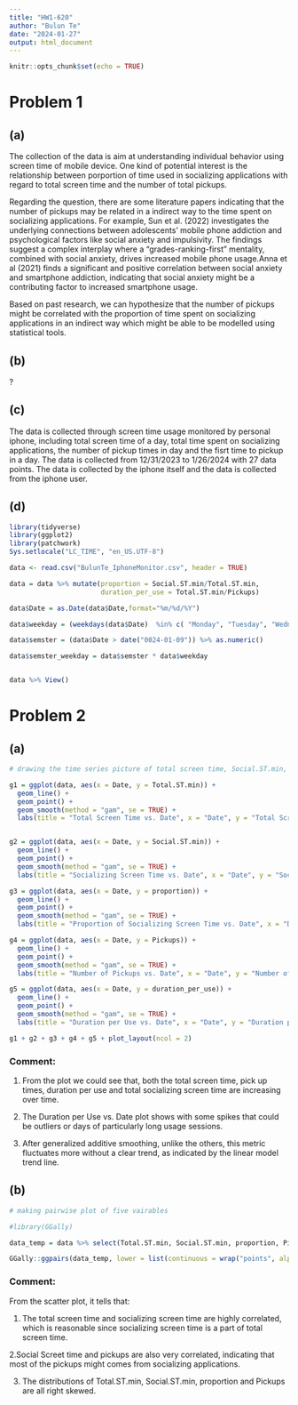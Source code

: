 ```yaml
---
title: "HW1-620"
author: "Bulun Te"
date: "2024-01-27"
output: html_document
---
```


```r
knitr::opts_chunk$set(echo = TRUE)
```

# Problem 1

## (a)

The collection of the data is aim at understanding individual behavior using screen time of mobile device. One kind of potential interest is the relationship between porportion of time used in socializing applications with regard to total screen time and the number of total pickups.

Regarding the question, there are some literature papers indicating that the number of pickups may be related in a indirect way to the time spent on socializing applications. 
For example, Sun et al. (2022) investigates the underlying connections between adolescents' mobile phone addiction and psychological factors like social anxiety and impulsivity. The findings suggest a complex interplay where a "grades-ranking-first" mentality, combined with social anxiety, drives increased mobile phone usage.Anna et al (2021) finds a significant and positive correlation between social anxiety and smartphone addiction, indicating that social anxiety might be a contributing factor to increased smartphone usage.

Based on past research, we can hypothesize that the number of pickups might be correlated with the proportion of time spent on socializing applications in an indirect way which might be able to be modelled using statistical tools.

## (b) 

?

## (c)

The data is collected through screen time usage monitored by personal iphone, including total screen time of a day, total time spent on socializing applications, the number of pickup times in day and the fisrt time to pickup in a day. The data is collected from 12/31/2023 to 1/26/2024 with 27 data points. The data is collected by the iphone itself and the data is collected from the iphone user. 

## (d)

```r

library(tidyverse)
library(ggplot2)
library(patchwork)
Sys.setlocale("LC_TIME", "en_US.UTF-8")

data <- read.csv("BulunTe_IphoneMonitor.csv", header = TRUE)

data = data %>% mutate(proportion = Social.ST.min/Total.ST.min,
                       duration_per_use = Total.ST.min/Pickups)

data$Date = as.Date(data$Date,format="%m/%d/%Y")

data$weekday = (weekdays(data$Date)  %in% c( "Monday", "Tuesday", "Wednesday", "Thursday", "Friday")) %>% as.numeric() 

data$semster = (data$Date > date("0024-01-09")) %>% as.numeric()

data$semster_weekday = data$semster * data$weekday


data %>% View()
```


# Problem 2

## (a)

```r

# drawing the time series picture of total screen time, Social.ST.min, proportion, Pickups and duration_per_use

g1 = ggplot(data, aes(x = Date, y = Total.ST.min)) + 
  geom_line() + 
  geom_point() + 
  geom_smooth(method = "gam", se = TRUE) + 
  labs(title = "Total Screen Time vs. Date", x = "Date", y = "Total Screen Time (min)") + theme(plot.title = element_text(hjust = 0.5))


g2 = ggplot(data, aes(x = Date, y = Social.ST.min)) +
  geom_line() + 
  geom_point() + 
  geom_smooth(method = "gam", se = TRUE) + 
  labs(title = "Socializing Screen Time vs. Date", x = "Date", y = "Socializing Screen Time (min)") + theme(plot.title = element_text(hjust = 0.5))

g3 = ggplot(data, aes(x = Date, y = proportion)) +
  geom_line() + 
  geom_point() + 
  geom_smooth(method = "gam", se = TRUE) + 
  labs(title = "Proportion of Socializing Screen Time vs. Date", x = "Date", y = "Proportion of Socializing Screen Time") + theme(plot.title = element_text(hjust = 0.5))

g4 = ggplot(data, aes(x = Date, y = Pickups)) +
  geom_line() + 
  geom_point() + 
  geom_smooth(method = "gam", se = TRUE) + 
  labs(title = "Number of Pickups vs. Date", x = "Date", y = "Number of Pickups") + theme(plot.title = element_text(hjust = 0.5))

g5 = ggplot(data, aes(x = Date, y = duration_per_use)) +
  geom_line() + 
  geom_point() + 
  geom_smooth(method = "gam", se = TRUE) + 
  labs(title = "Duration per Use vs. Date", x = "Date", y = "Duration per Use (min)") + theme(plot.title = element_text(hjust = 0.5))

g1 + g2 + g3 + g4 + g5 + plot_layout(ncol = 2)

```


### Comment: 

1. From the plot we could see that, both the total screen time, pick up times, duration per use and total socializing screen time are increasing over time.

2. The Duration per Use vs. Date plot shows  with some spikes that could be outliers or days of particularly long usage sessions.

3. After generalized additive smoothing, unlike the others, this metric fluctuates more without a clear trend, as indicated by the linear model trend line.


## (b)



```r

# making pairwise plot of five vairables

#library(GGally)

data_temp = data %>% select(Total.ST.min, Social.ST.min, proportion, Pickups, duration_per_use)

GGally::ggpairs(data_temp, lower = list(continuous = wrap("points", alpha = 0.3, size = 2.5)), axisLabels = "none")

```


### Comment:

From the scatter plot, it tells that:

1. The total screen time and socializing screen time are highly correlated, which is reasonable since socializing screen time is a part of total screen time.

2.Social Screet time and pickups are also very correlated, indicating that most of the pickups might comes from socializing applications.

3. The distributions of Total.ST.min, Social.ST.min, proportion and Pickups are all right skewed.

